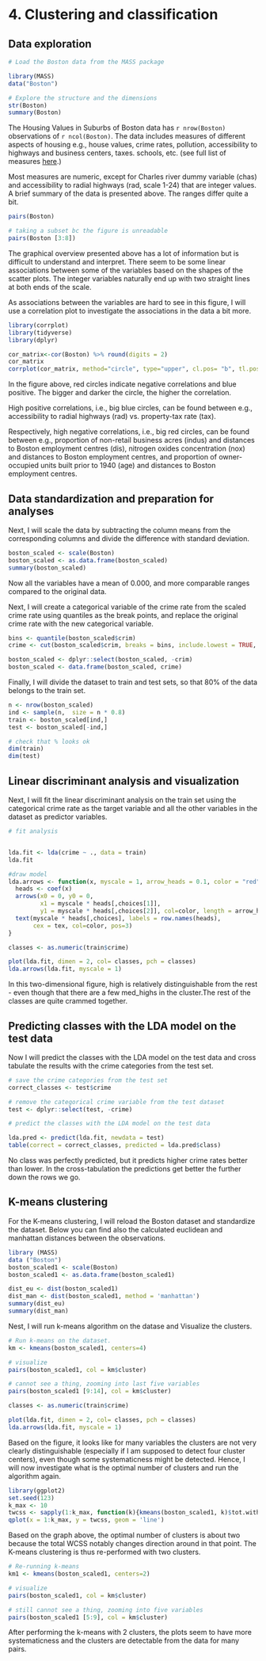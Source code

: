 # 4. Clustering and classification


## Data exploration

```r

# Load the Boston data from the MASS package

library(MASS)
data("Boston")

# Explore the structure and the dimensions
str(Boston)
summary(Boston)

```
The Housing Values in Suburbs of Boston data has `r nrow(Boston)` observations of `r ncol(Boston)`. The data includes measures of different aspects of housing  e.g., house values, crime rates, pollution, accessibility to highways and business centers, taxes. schools, etc. (see full list of measures <a href="https://stat.ethz.ch/R-manual/R-devel/library/MASS/html/Boston.html">here</a>.)

Most measures are numeric, except for Charles river dummy variable (chas) and accessibility to radial highways (rad, scale 1-24) that are integer values. A brief summary of the data is presented above. The ranges differ quite a bit.

```r
pairs(Boston)

# taking a subset bc the figure is unreadable
pairs(Boston [3:8])


```

The graphical overview presented above has a lot of information but is difficult to understand and interpret. There seem to be some linear associations between some of the variables based on the shapes of the scatter plots. The integer variables naturally end up with two straight lines at both ends of the scale.

As associations between the variables are hard to see in this figure, I will use a correlation plot to investigate the associations in the data a bit more. 

```r
library(corrplot)
library(tidyverse)
library(dplyr)

cor_matrix<-cor(Boston) %>% round(digits = 2)
cor_matrix
corrplot(cor_matrix, method="circle", type="upper", cl.pos= "b", tl.pos = "d", tl.cex = 0.6)

```

In the figure above, red circles indicate negative correlations and blue positive. The bigger and darker the circle, the higher the correlation.

High positive correlations, i.e., big blue circles, can be found between e.g., accessibility to radial highways (rad) vs. property-tax rate (tax).

Respectively, high negative correlations, i.e., big red circles, can be found between e.g., proportion of non-retail business acres (indus) and distances to  Boston employment centres (dis), nitrogen oxides concentration (nox) and distances to Boston employment centres, and proportion of owner-occupied units built prior to 1940 (age) and distances to  Boston employment centres.

## Data standardization and preparation for analyses

Next, I will scale the data by subtracting the column means from the corresponding columns and divide the difference with standard deviation.

```r
boston_scaled <- scale(Boston)
boston_scaled <- as.data.frame(boston_scaled)
summary(boston_scaled)

```
Now all the variables have a mean of 0.000, and more comparable ranges compared to the original data.

Next, I will create a categorical variable of the crime rate from the scaled crime rate using quantiles as the break points, and replace the original crime rate with the new categorical variable.

```r

bins <- quantile(boston_scaled$crim)
crime <- cut(boston_scaled$crim, breaks = bins, include.lowest = TRUE, labels = c("low", "med_low", "med_high", "high"))

boston_scaled <- dplyr::select(boston_scaled, -crim)
boston_scaled <- data.frame(boston_scaled, crime)

```
Finally, I will divide the dataset to train and test sets, so that 80% of the data belongs to the train set.

```r
n <- nrow(boston_scaled)
ind <- sample(n,  size = n * 0.8)
train <- boston_scaled[ind,]
test <- boston_scaled[-ind,]

# check that % looks ok
dim(train)
dim(test)
```

## Linear discriminant analysis and visualization

Next, I will fit the linear discriminant analysis on the train set using the categorical crime rate as the target variable and all the other variables in the dataset as predictor variables.

```r
# fit analysis


lda.fit <- lda(crime ~ ., data = train)
lda.fit

#draw model
lda.arrows <- function(x, myscale = 1, arrow_heads = 0.1, color = "red", tex = 0.75, choices = c(1,2)){
  heads <- coef(x)
  arrows(x0 = 0, y0 = 0, 
         x1 = myscale * heads[,choices[1]], 
         y1 = myscale * heads[,choices[2]], col=color, length = arrow_heads)
  text(myscale * heads[,choices], labels = row.names(heads), 
       cex = tex, col=color, pos=3)
}

classes <- as.numeric(train$crime)

plot(lda.fit, dimen = 2, col= classes, pch = classes)
lda.arrows(lda.fit, myscale = 1)


```

In this two-dimensional figure, high is relatively distinguishable from the rest - even though that there are a few med_highs in the cluster.The rest of the classes are quite crammed together.




## Predicting classes with the LDA model on the test data

Now I will predict the classes with the LDA model on the test data and cross tabulate the results with the crime categories from the test set. 

```r
# save the crime categories from the test set
correct_classes <- test$crime

# remove the categorical crime variable from the test dataset
test <- dplyr::select(test, -crime)

# predict the classes with the LDA model on the test data

lda.pred <- predict(lda.fit, newdata = test)
table(correct = correct_classes, predicted = lda.pred$class)


```
No class was perfectly predicted, but it predicts higher crime rates better than lower. In the cross-tabulation the predictions get better the further down the rows we go. 


## K-means clustering

For the K-means clustering, I will reload the Boston dataset and standardize the dataset. Below you can find also the calculated euclidean and manhattan distances between the observations. 

```r
library (MASS)
data ("Boston")
boston_scaled1 <- scale(Boston)
boston_scaled1 <- as.data.frame(boston_scaled1)

dist_eu <- dist(boston_scaled1)
dist_man <- dist(boston_scaled1, method = 'manhattan')
summary(dist_eu)
summary(dist_man)

```

Nest, I will run k-means algorithm on the datase and Visualize the clusters. 

```r
# Run k-means on the dataset.
km <- kmeans(boston_scaled1, centers=4)

# visualize
pairs(boston_scaled1, col = km$cluster)

# cannot see a thing, zooming into last five variables
pairs(boston_scaled1 [9:14], col = km$cluster)

classes <- as.numeric(train$crime)

plot(lda.fit, dimen = 2, col= classes, pch = classes)
lda.arrows(lda.fit, myscale = 1)
````

Based on the figure, it looks like for many variables the clusters are not very clearly distinguishable (especially if I am supposed to detect four cluster centers), even though some systematicness might be detected. Hence, I will now investigate what is the optimal number of clusters and run the algorithm again. 

```r
library(ggplot2)
set.seed(123)
k_max <- 10
twcss <- sapply(1:k_max, function(k){kmeans(boston_scaled1, k)$tot.withinss})
qplot(x = 1:k_max, y = twcss, geom = 'line')
```

Based on the graph above, the optimal number of clusters is about two because the total WCSS notably changes direction around in that point. The K-means clustering is thus re-performed with two clusters.

```r
# Re-running k-means
km1 <- kmeans(boston_scaled1, centers=2)

# visualize
pairs(boston_scaled1, col = km$cluster)

# still cannot see a thing, zooming into five variables
pairs(boston_scaled1 [5:9], col = km$cluster)
````

After performing the k-means with 2 clusters, the plots seem to have more systematicness and the clusters are detectable from the data for many pairs. 
